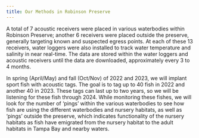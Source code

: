```yaml
---
title: Our Methods in Robinson Preserve
---
```


A total of 7 acoustic receivers were placed in various
waterbodies within Robinson Preserve; another 6 receivers were placed outside
the preserve, generally targeting known and suspected egress points. At each of
these 13 receivers, water loggers were also installed to track water
temperature and salinity in near real-time. The data are stored within the water
loggers and acoustic receivers until the data are downloaded, approximately
every 3 to 4 months.

In spring (April/May) and fall (Oct/Nov) of 2022 and 2023, we
will implant sport fish with acoustic tags. The goal is to tag up to 40 fish in
2022 and another 40 in 2023. These tags can last up to two years, so we will be
listening for these fish through 2024. While monitoring these fishes, we will
look for the number of 'pings' within the various waterbodies to see how fish
are using the different waterbodies and nursery habitats, as well as 'pings'
outside the preserve, which indicates functionality of the nursery habitats as fish
have emigrated from the nursery habitat to the adult habitats in Tampa Bay and nearby
waters.




